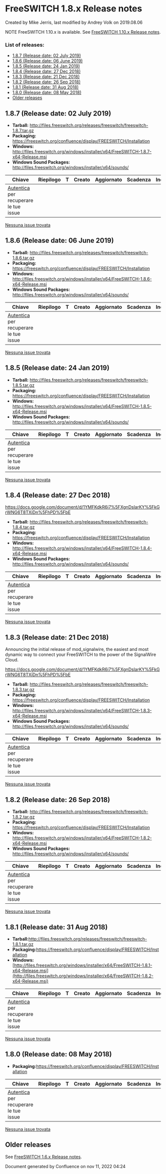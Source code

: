 
# FreeSWITCH 1.8.x Release notes 

 Created by  Mike Jerris, last modified by  Andrey Volk on 2019.08.06

NOTE FreeSWITCH 1.10.x is available. See [FreeSWITCH 1.10.x Release notes](./FreeSWITCH-1.10.x-Release-notes_25460878.mdx#older-releases).

### List of releases:

* [1.8.7 (Release date: 02 July 2019)](#187-release-date-02-july-2019)
* [1.8.6 (Release date: 06 June 2019)](#186-release-date-06-june-2019)
* [1.8.5 (Release date: 24 Jan 2019)](#185-release-date-24-jan-2019)
* [1.8.4 (Release date: 27 Dec 2018)](#184-release-date-27-dec-2018)
* [1.8.3 (Release date: 21 Dec 2018)](#184-release-date-27-dec-2018)
* [1.8.2 (Release date: 26 Sep 2018)](#-freeswitch--freeswitch-18x-release-notes-)
* [1.8.1 (Release date: 31 Aug 2018)](#181-release-date-31-aug-2018)
* [1.8.0 (Release date: 08 May 2018)](#180-release-date-08-may-2018)
* [Older releases](#older-releases)

## 1.8.7 (Release date: 02 July 2019)

* **Tarball:** <http://files.freeswitch.org/releases/freeswitch/freeswitch-1.8.7.tar.gz>
* **Packaging:** <https://freeswitch.org/confluence/display/FREESWITCH/Installation>
* **Windows:** <http://files.freeswitch.org/windows/installer/x64/FreeSWITCH-1.8.7-x64-Release.msi>
* **Windows Sound Packages:** <http://files.freeswitch.org/windows/installer/x64/sounds/>

| Chiave                                                                                                                                                                                 | Riepilogo | T | Creato | Aggiornato | Scadenza | Incaricato | Segnalante | P | Stato | Risoluzione |
| -------------------------------------------------------------------------------------------------------------------------------------------------------------------------------------- | --------- | - | ------ | ---------- | -------- | ---------- | ---------- | - | ----- | ----------- |
| [Autentica](https://freeswitch.org/confluence/plugins/servlet/applinks/oauth/login-dance/authorize?applicationLinkID=c4b15fa3-ad57-3c05-af05-8c167cb92266) per recuperare le tue issue |           |   |        |            |          |            |            |   |       |             |

[ Nessuna issue trovata ](https://freeswitch.org/jira/secure/IssueNavigator.jspa?reset=true&jqlQuery=fixversion+%3D+1.8.7+&src=confmacro) 

## 1.8.6 (Release date: 06 June 2019)

* **Tarball:** <http://files.freeswitch.org/releases/freeswitch/freeswitch-1.8.6.tar.gz>
* **Packaging:** <https://freeswitch.org/confluence/display/FREESWITCH/Installation>
* **Windows:** <http://files.freeswitch.org/windows/installer/x64/FreeSWITCH-1.8.6-x64-Release.msi>
* **Windows Sound Packages:** <http://files.freeswitch.org/windows/installer/x64/sounds/>

| Chiave                                                                                                                                                                                 | Riepilogo | T | Creato | Aggiornato | Scadenza | Incaricato | Segnalante | P | Stato | Risoluzione |
| -------------------------------------------------------------------------------------------------------------------------------------------------------------------------------------- | --------- | - | ------ | ---------- | -------- | ---------- | ---------- | - | ----- | ----------- |
| [Autentica](https://freeswitch.org/confluence/plugins/servlet/applinks/oauth/login-dance/authorize?applicationLinkID=c4b15fa3-ad57-3c05-af05-8c167cb92266) per recuperare le tue issue |           |   |        |            |          |            |            |   |       |             |

[ Nessuna issue trovata ](https://freeswitch.org/jira/secure/IssueNavigator.jspa?reset=true&jqlQuery=fixversion+%3D+1.8.6+&src=confmacro) 

## 1.8.5 (Release date: 24 Jan 2019)

* **Tarball:** <http://files.freeswitch.org/releases/freeswitch/freeswitch-1.8.5.tar.gz>
* **Packaging:** <https://freeswitch.org/confluence/display/FREESWITCH/Installation>
* **Windows:** <http://files.freeswitch.org/windows/installer/x64/FreeSWITCH-1.8.5-x64-Release.msi>
* **Windows Sound Packages:** <http://files.freeswitch.org/windows/installer/x64/sounds/>

| Chiave                                                                                                                                                                                 | Riepilogo | T | Creato | Aggiornato | Scadenza | Incaricato | Segnalante | P | Stato | Risoluzione |
| -------------------------------------------------------------------------------------------------------------------------------------------------------------------------------------- | --------- | - | ------ | ---------- | -------- | ---------- | ---------- | - | ----- | ----------- |
| [Autentica](https://freeswitch.org/confluence/plugins/servlet/applinks/oauth/login-dance/authorize?applicationLinkID=c4b15fa3-ad57-3c05-af05-8c167cb92266) per recuperare le tue issue |           |   |        |            |          |            |            |   |       |             |

[ Nessuna issue trovata ](https://freeswitch.org/jira/secure/IssueNavigator.jspa?reset=true&jqlQuery=fixversion+%3D+1.8.5+&src=confmacro) 

## 1.8.4 (Release date: 27 Dec 2018)

<https://docs.google.com/document/d/1YMFKdkR6i7%5FXgnDslarKY%5FkGrWNG6T8TXiDn%5FhPD%5FbE>

* **Tarball:** <http://files.freeswitch.org/releases/freeswitch/freeswitch-1.8.4.tar.gz>
* **Packaging:** <https://freeswitch.org/confluence/display/FREESWITCH/Installation>
* **Windows:** <http://files.freeswitch.org/windows/installer/x64/FreeSWITCH-1.8.4-x64-Release.msi>
* **Windows Sound Packages:** <http://files.freeswitch.org/windows/installer/x64/sounds/>

| Chiave                                                                                                                                                                                 | Riepilogo | T | Creato | Aggiornato | Scadenza | Incaricato | Segnalante | P | Stato | Risoluzione |
| -------------------------------------------------------------------------------------------------------------------------------------------------------------------------------------- | --------- | - | ------ | ---------- | -------- | ---------- | ---------- | - | ----- | ----------- |
| [Autentica](https://freeswitch.org/confluence/plugins/servlet/applinks/oauth/login-dance/authorize?applicationLinkID=c4b15fa3-ad57-3c05-af05-8c167cb92266) per recuperare le tue issue |           |   |        |            |          |            |            |   |       |             |

[ Nessuna issue trovata ](https://freeswitch.org/jira/secure/IssueNavigator.jspa?reset=true&jqlQuery=fixversion+%3D+1.8.4++&src=confmacro) 

## 1.8.3 (Release date: 21 Dec 2018)

Announcing the initial release of mod\_signalwire, the easiest and most dynamic way to connect your FreeSWITCH to the power of the SignalWire Cloud.

<https://docs.google.com/document/d/1YMFKdkR6i7%5FXgnDslarKY%5FkGrWNG6T8TXiDn%5FhPD%5FbE>

* **Tarball:** <http://files.freeswitch.org/releases/freeswitch/freeswitch-1.8.3.tar.gz>
* **Packaging:** <https://freeswitch.org/confluence/display/FREESWITCH/Installation>
* **Windows:** <http://files.freeswitch.org/windows/installer/x64/FreeSWITCH-1.8.3-x64-Release.msi>
* **Windows Sound Packages:** <http://files.freeswitch.org/windows/installer/x64/sounds/>

| Chiave                                                                                                                                                                                 | Riepilogo | T | Creato | Aggiornato | Scadenza | Incaricato | Segnalante | P | Stato | Risoluzione |
| -------------------------------------------------------------------------------------------------------------------------------------------------------------------------------------- | --------- | - | ------ | ---------- | -------- | ---------- | ---------- | - | ----- | ----------- |
| [Autentica](https://freeswitch.org/confluence/plugins/servlet/applinks/oauth/login-dance/authorize?applicationLinkID=c4b15fa3-ad57-3c05-af05-8c167cb92266) per recuperare le tue issue |           |   |        |            |          |            |            |   |       |             |

[ Nessuna issue trovata ](https://freeswitch.org/jira/secure/IssueNavigator.jspa?reset=true&jqlQuery=fixversion+%3D+1.8.3+&src=confmacro) 

## 1.8.2 (Release date: 26 Sep 2018)

* **Tarball:** <http://files.freeswitch.org/releases/freeswitch/freeswitch-1.8.2.tar.gz>
* **Packaging:** <https://freeswitch.org/confluence/display/FREESWITCH/Installation>
* **Windows:** <http://files.freeswitch.org/windows/installer/x64/FreeSWITCH-1.8.2-x64-Release.msi>
* **Windows Sound Packages:** <http://files.freeswitch.org/windows/installer/x64/sounds/>

| Chiave                                                                                                                                                                                 | Riepilogo | T | Creato | Aggiornato | Scadenza | Incaricato | Segnalante | P | Stato | Risoluzione |
| -------------------------------------------------------------------------------------------------------------------------------------------------------------------------------------- | --------- | - | ------ | ---------- | -------- | ---------- | ---------- | - | ----- | ----------- |
| [Autentica](https://freeswitch.org/confluence/plugins/servlet/applinks/oauth/login-dance/authorize?applicationLinkID=c4b15fa3-ad57-3c05-af05-8c167cb92266) per recuperare le tue issue |           |   |        |            |          |            |            |   |       |             |

[ Nessuna issue trovata ](https://freeswitch.org/jira/secure/IssueNavigator.jspa?reset=true&jqlQuery=fixversion+%3D+1.8.2+&src=confmacro) 

## 1.8.1 (Release date: 31 Aug 2018)

* **Tarball:**<http://files.freeswitch.org/releases/freeswitch/freeswitch-1.8.1.tar.gz>
* **Packaging:**<https://freeswitch.org/confluence/display/FREESWITCH/Installation>
* **Windows:** [http://files.freeswitch.org/windows/installer/x64/FreeSWITCH-1.8.1-x64-Release.msi](http://files.freeswitch.org/windows/installer/x64/FreeSWITCH-1.8.2-x64-Release.msi)

| Chiave                                                                                                                                                                                 | Riepilogo | T | Creato | Aggiornato | Scadenza | Incaricato | Segnalante | P | Stato | Risoluzione |
| -------------------------------------------------------------------------------------------------------------------------------------------------------------------------------------- | --------- | - | ------ | ---------- | -------- | ---------- | ---------- | - | ----- | ----------- |
| [Autentica](https://freeswitch.org/confluence/plugins/servlet/applinks/oauth/login-dance/authorize?applicationLinkID=c4b15fa3-ad57-3c05-af05-8c167cb92266) per recuperare le tue issue |           |   |        |            |          |            |            |   |       |             |

[ Nessuna issue trovata ](https://freeswitch.org/jira/secure/IssueNavigator.jspa?reset=true&jqlQuery=fixversion+%3D+1.8.1+&src=confmacro) 

## 1.8.0 (Release date: 08 May 2018)

* **Packaging:**<https://freeswitch.org/confluence/display/FREESWITCH/Installation>

| Chiave                                                                                                                                                                                 | Riepilogo | T | Creato | Aggiornato | Scadenza | Incaricato | Segnalante | P | Stato | Risoluzione |
| -------------------------------------------------------------------------------------------------------------------------------------------------------------------------------------- | --------- | - | ------ | ---------- | -------- | ---------- | ---------- | - | ----- | ----------- |
| [Autentica](https://freeswitch.org/confluence/plugins/servlet/applinks/oauth/login-dance/authorize?applicationLinkID=c4b15fa3-ad57-3c05-af05-8c167cb92266) per recuperare le tue issue |           |   |        |            |          |            |            |   |       |             |

[ Nessuna issue trovata ](https://freeswitch.org/jira/secure/IssueNavigator.jspa?reset=true&jqlQuery=fixversion+%3D+1.8.0+&src=confmacro) 

## Older releases

See [FreeSWITCH 1.6.x Release notes](./FreeSWITCH-1.6.x-Release-notes_19202270.mdx#list-of-releases).

  
Document generated by Confluence on nov 11, 2022 04:24
